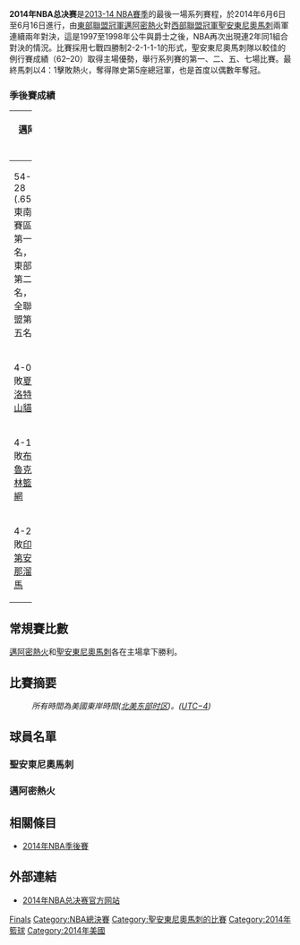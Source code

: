 {{unreferenced|time=2017-07-01T14:33:06+00:00}}
{{expand|time=2017-06-17T13:24:58+00:00}}
{{noteTA|G1=NBA}}
{{NBA Finals summary
| league = NBA 
| image = The NBA Finals logo.svg
| year = 2014
| champion = [[2013–14_圣安东尼奥马刺赛季|圣安东尼奥马刺]]
| champion_coach = [[格雷格·波波维奇|格雷格·波波维奇]]
| champion_games = 4
| runnerup = [[迈阿密热火|迈阿密热火]]
| runnerup_coach = [[埃里克·斯波尔斯特拉|埃里克·斯波尔斯特拉]]
| runnerup_games = 1
| date = 6月6日至6月16日
| MVP = [[科怀·伦纳德|科怀·伦纳德]]<br />（圣安东尼奥马刺）
| HOFers = '''熱火：'''<br />[[雷·阿伦|雷·阿伦]]（2018年）<br />'''馬刺：'''<br />[[蒂姆·邓肯|蒂姆·邓肯]]（2020年）
| ECF result = [[邁阿密熱火|熱火]]4-2擊敗[[印第安納溜馬|溜馬]]
| WCF result = [[2013–14_圣安东尼奥马刺赛季|馬刺]]4-2擊敗[[奧克拉荷馬雷霆|雷霆]]
}}

'''2014年NBA总决赛'''是[[2013-14_NBA賽季|2013-14 NBA賽季]]的最後一場系列賽程，於2014年6月6日至6月16日進行，由[[東部聯盟_(NBA)|東部聯盟冠軍]][[邁阿密熱火|邁阿密熱火]]對[[西部聯盟_(NBA)|西部聯盟冠軍]][[聖安東尼奧馬刺|聖安東尼奧馬刺]]兩軍連續兩年對決，這是1997至1998年公牛與爵士之後，NBA再次出現連2年同1組合對決的情況。比賽採用七戰四勝制2-2-1-1-1的形式，聖安東尼奧馬刺隊以較佳的例行賽成績（62–20）取得主場優勢，舉行系列賽的第一、二、五、七場比賽。最終馬刺以4：1擊敗熱火，奪得隊史第5座總冠軍，也是首度以偶數年奪冠。

=== 季後賽成績 === 
{{main|2014年NBA季後賽}}
{|width=100% border=0 class=wikitable
|- valign=top
!colspan=2 width=40%|邁阿密熱火!!colspan=2 width=40%|聖安東尼奧馬刺
|-
|54-28 (.659)<br />東南賽區第一名，東部第二名，全聯盟第五名
!colspan=2|[[2011-12_NBA賽季|常規賽]]
|62-20 (.756)<br />西南賽區第一名，西部第一名，全聯盟第一名
|-
|4-0擊敗[[夏洛特山貓|夏洛特山貓]] 
!colspan=2|第一輪
|4-3擊敗[[達拉斯小牛|達拉斯小牛]]
|-
|4-1擊敗[[布魯克林籃網|布魯克林籃網]]
!colspan=2|分區半決賽
|4-1擊敗[[波特蘭拓荒者|波特蘭拓荒者]]
|-
|4-2擊敗[[印第安那溜馬|印第安那溜馬]]
!colspan=2|分區決賽
|4-2擊敗[[奧克拉荷馬雷霆|奧克拉荷馬雷霆]]
|}

== 常規賽比數 ==
[[邁阿密熱火|邁阿密熱火]]和[[聖安東尼奧馬刺|聖安東尼奧馬刺]]各在主場拿下勝利。

{{basketballbox
 | bg=#fff
 | date = 2014年1月27日
 | report = 
 | team1 = [[聖安東尼奧馬刺|聖安東尼奧馬刺]] |score1=101
 | team2 = '''[[邁阿密熱火|邁阿密熱火]] |score2=113'''
 | place = [[佛羅里達州|佛羅里達州]] [[邁阿密|邁阿密]] [[美國航空球場|美國航空球場]] 
 }}
{{basketballbox
 | date = 2014年4月1日
 | report = 
 | team1 = [[邁阿密熱火|邁阿密熱火]] |score1=87
 | team2 = '''[[聖安東尼奧馬刺|聖安東尼奧馬刺]] |score2=111'''
 | place = [[德克薩斯州|德克薩斯州]] [[聖安東尼奧|聖安東尼奧]] [[AT&T球場|AT&T球場]]
 }}
== 比賽摘要 ==
:''所有時間為美國東岸時間([[北美东部时区|北美东部时区]])。([[UTC−4|UTC−4]])''
{{basketballbox|bg = #fff| date =6月5日 |time=9:00 pm |place=[[德克薩斯州|德克薩斯州]] [[聖安東尼奧|聖安東尼奧]] [[AT&T球場|AT&T球場]]
|team1=[[邁阿密熱火|邁阿密熱火]] |score1=95
|team2='''[[聖安東尼奧馬刺|聖安東尼奧馬刺]] |score2=110'''
|report=[http://www.nba.com/games/20140605/MIASAS/gameinfo.html Boxscore]
|Q1=20–'''26''' |Q2='''29'''-28 |Q3='''29'''-20 |Q4=17–'''36'''
|points1=[[勒布朗·詹姆斯|勒布朗·詹姆斯]] 21 |points2=[[提姆·鄧肯|提姆·鄧肯]] 21
|rebounds1=[[克里斯·波什|克里斯·波什]] 9 |rebounds2=[[提姆·鄧肯|鄧肯]]，[[伯利斯·迪奧|迪奧]] 各10個
|assist1=[[諾里斯·科爾|諾里斯·科爾]] 5 |assist2=[[马努·吉诺比利|马努·吉诺比利]] 11
|attendance=18,581
|referee=Scott Foster, Marc Davis, Ken Mauer <br />
}}
{{basketballbox|bg = #eee| date =6月8日 |time=8:00 pm |place=[[德克薩斯州|德克薩斯州]] [[聖安東尼奧|聖安東尼奧]] [[AT&T球場|AT&T球場]]
|team1='''[[邁阿密熱火|邁阿密熱火]] |score1=98'''
|team2=[[聖安東尼奧馬刺|聖安東尼奧馬刺]] |score2=96
|report=[http://www.nba.com/games/20140608/MIASAS/gameinfo.html Boxscore]
|Q1=19–'''26''' |Q2='''24'''–17 |Q3=34–'''35''' |Q4='''21'''–18
|points1=[[勒布朗·詹姆斯|勒布朗·詹姆斯]] 35 |points2=[[托尼·帕克|托尼·帕克]] 21
|rebounds1=[[勒布朗·詹姆斯|勒布朗·詹姆斯]] 10 |rebounds2=[[蒂姆·邓肯|蒂姆·邓肯]] 15
|assist1=[[德韋恩·韋德|韋德]],[[马里奥·查尔默斯|查尔默斯]] 各4次 |assist2=[[托尼·帕克|托尼·帕克]] 7
|attendance=18,581
|referee=Dan Crawford, James Capers, Jason Phillips<br />
}}
{{basketballbox|bg = #fff| date =6月10日 |time=9:00 pm |place=[[佛羅里達州|佛羅里達州]] [[邁阿密|邁阿密]] [[美國航空球場|美國航空球場]]
|team1='''[[聖安東尼奧馬刺|聖安東尼奧馬刺]] |score1=111'''
|team2=[[邁阿密熱火|邁阿密熱火]] |score2=92
|report=[http://www.nba.com/games/20140610/SASMIA/gameinfo.html Boxscore]
|Q1='''41'''–25 |Q2='''30'''–25 |Q3=15–'''25''' |Q4='''25'''–17
|points1=[[科懷·倫納德|科懷·倫納德]] 29 |points2=[[勒布朗·詹姆斯|詹姆斯]],[[德韋恩·韋德|韋德]] 各22分
|rebounds1=[[蒂姆·邓肯|蒂姆·邓肯]] 6 |rebounds2=[[勒布朗·詹姆斯|詹姆斯]],[[克里斯·安德森|安德森]] 各5個
|assist1=[[托尼·帕克|帕克]],[[帕特里克·米爾斯|米爾斯]] 各4次 |assist2=[[勒布朗·詹姆斯|勒布朗·詹姆斯]] 7
|attendance=19,900
|referee= Monty McCutchen, Tony Brothers, Zach Zarba <br />
}}
{{basketballbox|bg = #eee| date =6月12日 |time=9:00 pm |place=[[佛羅里達州|佛羅里達州]] [[邁阿密|邁阿密]] [[美國航空球場|美國航空球場]]
|team1='''[[聖安東尼奧馬刺|聖安東尼奧馬刺]] |score1=107'''
|team2=[[邁阿密熱火|邁阿密熱火]] |score2=86
|report=[http://www.nba.com/games/20140612/SASMIA/gameinfo.html Boxscore]
|Q1='''26'''–17 |Q2='''29'''–19 |Q3='''26'''–21 |Q4=26–'''29'''
|points1=[[科懷·倫納德|科懷·倫納德]] 20 |points2=[[勒布朗·詹姆斯|勒布朗·詹姆斯]] 28
|rebounds1=[[科懷·倫納德|科懷·倫納德]] 14 |rebounds2=[[勒布朗·詹姆斯|勒布朗·詹姆斯]] 8
|assist1=[[伯利斯·迪奧|伯利斯·迪奧]] 9 |assist2=[[馬里奧·查爾默斯|馬里奧·查爾默斯]] 5
|attendance=19,900
|referee= Joe Crawford, Tom Washington, Mike Callahan <br />
}}
{{basketballbox|bg = #fff| date =6月15日 |time=8:00 pm |place=[[德克薩斯州|德克薩斯州]] [[聖安東尼奧|聖安東尼奧]] [[AT&T球場|AT&T球場]]
|team1=[[邁阿密熱火|邁阿密熱火]] |score1=87
|team2='''[[聖安東尼奧馬刺|聖安東尼奧馬刺]] |score2=104'''
|report=[http://www.nba.com/games/20140615/MIASAS/gameinfo.html Boxscore]
|Q1='''29'''–22 |Q2=11–'''25''' |Q3=18–'''30''' |Q4='''29'''–27
|points1=[[勒布朗·詹姆斯|勒布朗·詹姆斯]] 31 |points2=[[科懷·倫納德|科懷·倫納德]] 22
|rebounds1=[[勒布朗·詹姆斯|勒布朗·詹姆斯]] 10|rebounds2=[[科懷·倫納德|科懷·倫納德]] 10
|assist1=[[勒布朗·詹姆斯|勒布朗·詹姆斯]] 5|assist2=[[伯利斯·迪奧|伯利斯·迪奧]] 6
|attendance=18,581
|referee= Ken Mauer, Scott Foster, Marc Davis<br />
|series = 馬刺4–1擊敗熱火 奪得2014年NBA總冠軍
}}

== 球員名單 ==
=== 聖安東尼奧馬刺 ===
{{圣安东尼奥马刺球员名单}}

=== 邁阿密熱火 ===
{{邁阿密熱火隊球員名單}}

== 相關條目 ==
*[[2014年NBA季後賽|2014年NBA季後賽]]

== 外部連結 ==
*[https://web.archive.org/web/20140617032518/http://www.nba.com/playoffs/2014/finals/index.html?ls=pot 2014年NBA总决赛官方网站]
{{San Antonio Spurs 2013-14 NBA champions}}
{{NBA Finals}}

[[Category:2013–14_NBA赛季|Finals]]
[[Category:NBA總決賽|Category:NBA總決賽]]
[[Category:聖安東尼奧馬刺的比賽|Category:聖安東尼奧馬刺的比賽]]
[[Category:2014年籃球|Category:2014年籃球]]
[[Category:2014年美國|Category:2014年美國]]